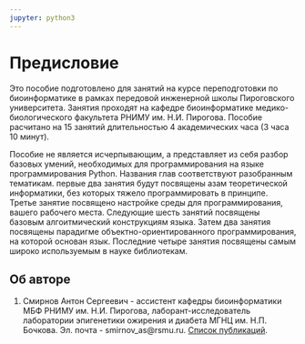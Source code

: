 ```yaml
---
jupyter: python3
---
```


# Предисловие {.unnumbered}

Это пособие подготовлено для занятий на курсе переподготовки по биоинформатике в рамках передовой инженерной школы Пироговского университета. Занятия проходят на кафедре биоинформатике медико-биологического факультета РНИМУ им. Н.И. Пирогова. Пособие расчитано на 15 занятий длительностью 4 академических часа (3 часа 10 минут).

Пособие не является исчерпывающим, а представляет из себя разбор базовых умений, необходимых для программирования на языке программирования Python. Названия глав соответствуют разобранным тематикам. первые два занятия будут посвящены азам теоретической информатики, без которых тяжело программировать в принципе. Третье занятие посвящено настройке среды для программирования, вашего рабочего места. Следующие шесть занятий посвящены базовым алгоитмический конструкциям языка. Затем два занятия посвящены парадигме объектно-ориентированного программирования, на которой основан язык. Последние четыре занятия посвящены самым широко используемым в науке библиотекам.

## Об авторе

1.  Смирнов Антон Сергеевич - ассистент кафедры биоинформатики МБФ РНИМУ им. Н.И. Пирогова, лаборант-исследователь лаборатории эпигенетики ожирения и диабета МГНЦ им. Н.П. Бочкова. Эл. почта - smirnov_as\@rsmu.ru. [Список публикаций](https://orcid.org/0000-0002-7510-1602).